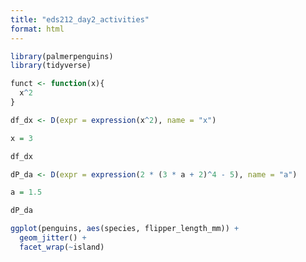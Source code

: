 ```yaml
---
title: "eds212_day2_activities"
format: html
---
```


```r
library(palmerpenguins)
library(tidyverse)


```
```r
funct <- function(x){
  x^2
}

df_dx <- D(expr = expression(x^2), name = "x")

x = 3

df_dx

```

```r
dP_da <- D(expr = expression(2 * (3 * a + 2)^4 - 5), name = "a")

a = 1.5

dP_da
```

```r
ggplot(penguins, aes(species, flipper_length_mm)) +
  geom_jitter() +
  facet_wrap(~island)
```

